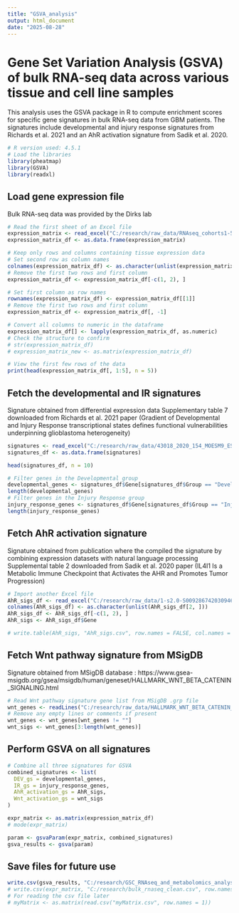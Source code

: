 ```yaml
---
title: "GSVA_analysis"
output: html_document
date: "2025-08-28"
---
```

# Gene Set Variation Analysis (GSVA) of bulk RNA-seq data across various tissue and cell line samples
This analysis uses the GSVA package in R to compute enrichment scores for specific gene signatures in bulk
RNA-seq data from GBM patients. The signatures include developmental and injury response signatures from
Richards et al. 2021 and an AhR activation signature from Sadik et al. 2020.

```r
# R version used: 4.5.1
# Load the libraries
library(pheatmap)
library(GSVA)
library(readxl) 
```

## Load gene expression file
Bulk RNA-seq data was provided by the Dirks lab
```r
# Read the first sheet of an Excel file
expression_matrix <- read_excel("C:/research/raw_data/RNAseq_cohorts1-5 plus extra.xlsx")
expression_matrix_df <- as.data.frame(expression_matrix)

# Keep only rows and columns containing tissue expression data
# Set second row as column names
colnames(expression_matrix_df) <- as.character(unlist(expression_matrix_df[2, ]))
# Remove the first two rows and first column 
expression_matrix_df <- expression_matrix_df[-c(1, 2), ]

# Set first column as row names
rownames(expression_matrix_df) <- expression_matrix_df[[1]]
# Remove the first two rows and first column 
expression_matrix_df <- expression_matrix_df[, -1]

# Convert all columns to numeric in the dataframe
expression_matrix_df[] <- lapply(expression_matrix_df, as.numeric)
# Check the structure to confirm
# str(expression_matrix_df)
# expression_matrix_new <- as.matrix(expression_matrix_df)

# View the first few rows of the data
print(head(expression_matrix_df[, 1:5], n = 5))

```

## Fetch the developmental and IR signatures
Signature obtained from differential expression data
Supplementary table 7 downloaded from Richards et al. 2021 paper (Gradient of Developmental and Injury Response transcriptional states defines functional vulnerabilities underpinning glioblastoma heterogeneity)
```r
signatures <- read_excel("C:/research/raw_data/43018_2020_154_MOESM9_ESM (8).xlsx")
signatures_df <- as.data.frame(signatures)

head(signatures_df, n = 10)

# Filter genes in the Developmental group
developmental_genes <- signatures_df$Gene[signatures_df$Group == "Developmental"]
length(developmental_genes)
# Filter genes in the Injury Response group
injury_response_genes <- signatures_df$Gene[signatures_df$Group == "Injury_Response"]
length(injury_response_genes)
```

## Fetch AhR activation signature
Signature obtained from publication where the compiled the signature by combining expression datasets with natural language processing
Supplemental table 2 downloaded from Sadik et al. 2020 paper (IL4I1 Is a Metabolic Immune Checkpoint that Activates the AHR and Promotes Tumor Progression)
```r
# Import another Excel file
AhR_sigs_df <- read_excel("C:/research/raw_data/1-s2.0-S0092867420309466-mmc2.xlsx")
colnames(AhR_sigs_df) <- as.character(unlist(AhR_sigs_df[2, ]))
AhR_sigs_df <- AhR_sigs_df[-c(1, 2), ]
AhR_sigs <- AhR_sigs_df$Gene

# write.table(AhR_sigs, "AhR_sigs.csv", row.names = FALSE, col.names = FALSE, quote = FALSE, sep = ",")
```

## Fetch Wnt pathway signature from MSigDB
Signature obtained from MSigDB database : https://www.gsea-msigdb.org/gsea/msigdb/human/geneset/HALLMARK_WNT_BETA_CATENIN_SIGNALING.html


```r
# Read Wnt pathway signature gene list from MSigDB .grp file
wnt_genes <- readLines("C:/research/raw_data/HALLMARK_WNT_BETA_CATENIN_SIGNALING.v2025.1.Hs.grp")
# Remove any empty lines or comments if present
wnt_genes <- wnt_genes[wnt_genes != ""]
wnt_sigs <- wnt_genes[3:length(wnt_genes)]
```

## Perform GSVA on all signatures
```r
# Combine all three signatures for GSVA
combined_signatures <- list(
  DEV_gs = developmental_genes,
  IR_gs = injury_response_genes,
  AhR_activation_gs = AhR_sigs,
  Wnt_activation_gs = wnt_sigs
)

expr_matrix <- as.matrix(expression_matrix_df)
# mode(expr_matrix)

param <- gsvaParam(expr_matrix, combined_signatures)
gsva_results <- gsva(param)
```

## Save files for future use
```r
write.csv(gsva_results, "C:/research/GSC_RNAseq_and_metabolomics_analysis/gsva_results.csv", row.names = TRUE) 
# write.csv(expr_matrix, "C:/research/bulk_rnaseq_clean.csv", row.names = TRUE) 
# For reading the csv file later
# myMatrix <- as.matrix(read.csv("myMatrix.csv", row.names = 1))
```




